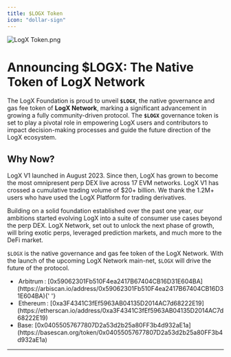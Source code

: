 ```yaml
---
title: $LOGX Token
icon: "dollar-sign"
---
```


![LogX Token.png](<https://logx-docs-public.s3.amazonaws.com/doc-images/token-image.jpeg>)


# Announcing $LOGX: The Native Token of LogX Network



The LogX Foundation is proud to unveil **`$LOGX`**, the native governance and gas fee token of **LogX Network**, marking a significant advancement in growing a fully community-driven protocol. The **`$LOGX`** governance token is set to play a pivotal role in empowering LogX users and contributors to impact decision-making processes and guide the future direction of the LogX ecosystem.

## Why Now?

LogX V1 launched in August 2023. Since then, LogX has grown to become the most omnipresent perp DEX live across 17 EVM networks. LogX V1 has crossed a cumulative trading volume of $20+ billion. We thank the 1.2M+ users who have used the LogX Platform for trading derivatives.

Building on a solid foundation established over the past one year, our ambitions started evolving LogX into a suite of consumer use cases beyond the perp DEX. LogX Network, set out to unlock the next phase of growth, will bring exotic perps, leveraged prediction markets, and much more to the DeFi market.

`$LOGX` is the native governance and gas fee token of the LogX Network. With the launch of the upcoming LogX Network main-net, `$LOGX` will drive the future of the protocol.

<ul>
    <li>
        ⁠ Arbitrum ⁠:
        [0x59062301Fb510F4ea2417B67404CB16D31E604BA](https://arbiscan.io/address/0x59062301Fb510F4ea2417B67404CB16D31E604BA){' '}
    </li>
    <li>
        ⁠ Ethereum ⁠:
        [0xa3F4341C3fEf5963AB04135D2014AC7d68222E19](https://etherscan.io/address/0xa3F4341C3fEf5963AB04135D2014AC7d68222E19)
    </li>
    <li>
        Base:
        [0x04055057677807D2a53d2b25a80FF3b4d932aE1a](https://basescan.org/token/0x04055057677807D2a53d2b25a80FF3b4d932aE1a)
    </li>
</ul>

---